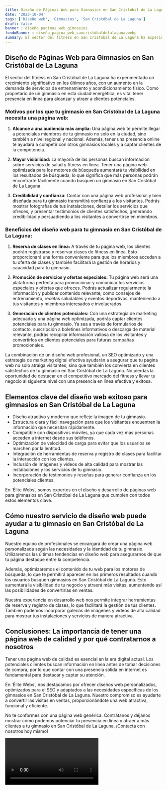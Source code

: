 ```yaml
---
title: Diseño de Páginas Web para Gimnasios en San Cristóbal de La Laguna
date: '2023-10-04'
tags: ['Diseño web', 'Gimnasios', 'San Cristóbal de La Laguna']
draft: false
banner : diseño_paginas_web_gimnasios
fondoBanner : diseño_pagina_web_sancristóbaldelalaguna.webp
summary: El sector del fitness en San Cristóbal de La Laguna ha experimentado un crecimiento significativo en los últimos años, con un aumento en la demanda de servicios de entrenamiento y acondicionamiento físico. Como propietario de un gimnasio en esta ciudad energética, es vital tener presencia en línea para alcanzar y atraer a clientes potenciales.
---
```


## Diseño de Páginas Web para Gimnasios en San Cristóbal de La Laguna

El sector del fitness en San Cristóbal de La Laguna ha experimentado un crecimiento significativo en los últimos años, con un aumento en la demanda de servicios de entrenamiento y acondicionamiento físico. Como propietario de un gimnasio en esta ciudad energética, es vital tener presencia en línea para alcanzar y atraer a clientes potenciales.

### Motivos por los que tu gimnasio en San Cristóbal de La Laguna necesita una página web:

1. **Alcance a una audiencia más amplia:** Una página web te permite llegar a potenciales miembros de tu gimnasio no solo en la ciudad, sino también a nivel regional y nacional. Además, tener una presencia online te ayudará a competir con otros gimnasios locales y a captar clientes de la competencia.

2. **Mayor visibilidad:** La mayoría de las personas buscan información sobre servicios de salud y fitness en línea. Tener una página web optimizada para los motores de búsqueda aumentará tu visibilidad en los resultados de búsqueda, lo que significa que más personas podrán encontrarte fácilmente cuando busquen un gimnasio en San Cristóbal de La Laguna.

3. **Credibilidad y confianza:** Contar con una página web profesional y bien diseñada para tu gimnasio transmitirá confianza a los visitantes. Podrás mostrar fotografías de tus instalaciones, detallar los servicios que ofreces, y presentar testimonios de clientes satisfechos, generando credibilidad y persuadiendo a los visitantes a convertirse en miembros.

### Beneficios del diseño web para tu gimnasio en San Cristóbal de La Laguna:

1. **Reserva de clases en línea:** A través de tu página web, los clientes podrán registrarse y reservar clases de fitness en línea. Esto proporcionará una forma conveniente para que los miembros accedan a tu oferta de clases y también facilitará la gestión de horarios y capacidad para tu gimnasio.

2. **Promoción de servicios y ofertas especiales:** Tu página web será una plataforma perfecta para promocionar y comunicar los servicios especiales y ofertas que ofreces. Podrás actualizar regularmente la información y publicar contenido relevante, como consejos de entrenamiento, recetas saludables y eventos deportivos, manteniendo a tus visitantes y miembros interesados e involucrados.

3. **Generación de clientes potenciales:** Con una estrategia de marketing adecuada y una página web optimizada, podrás captar clientes potenciales para tu gimnasio. Ya sea a través de formularios de contacto, suscripción a boletines informativos o descarga de material relevante, podrás recopilar información valiosa de los visitantes y convertirlos en clientes potenciales para futuras campañas promocionales.

La combinación de un diseño web profesional, un SEO optimizado y una estrategia de marketing digital efectiva ayudarán a asegurar que tu página web no solo atraiga visitantes, sino que también los convierta en clientes satisfechos de tu gimnasio en San Cristóbal de La Laguna. No pierdas la oportunidad de destacar en el competitivo mercado del fitness y llevar tu negocio al siguiente nivel con una presencia en línea efectiva y exitosa.

<GifSeo />

<Cta />

## Elementos clave del diseño web exitoso para gimnasios en San Cristóbal de La Laguna

- Diseño atractivo y moderno que refleje la imagen de tu gimnasio.
- Estructura clara y fácil navegación para que los visitantes encuentren la información que necesitan rápidamente.
- Compatible con dispositivos móviles, ya que cada vez más personas acceden a internet desde sus teléfonos.
- Optimización de velocidad de carga para evitar que los usuarios se marchen por la lentitud.
- Integración de herramientas de reserva y registro de clases para facilitar la interacción con los clientes.
- Inclusión de imágenes y videos de alta calidad para mostrar las instalaciones y los servicios de tu gimnasio.
- Incorporación de testimonios y reseñas para generar confianza en los potenciales clientes.

En 'Élite Webs', somos expertos en el diseño y desarrollo de páginas web para gimnasios en San Cristóbal de La Laguna que cumplen con todos estos elementos clave. 

## Cómo nuestro servicio de diseño web puede ayudar a tu gimnasio en San Cristóbal de La Laguna

Nuestro equipo de profesionales se encargará de crear una página web personalizada según las necesidades y la identidad de tu gimnasio. Utilizaremos las últimas tendencias en diseño web para asegurarnos de que tu página destaque entre la competencia.

Además, optimizaremos el contenido de tu web para los motores de búsqueda, lo que te permitirá aparecer en los primeros resultados cuando los usuarios busquen gimnasios en San Cristóbal de La Laguna. Esto aumentará la visibilidad de tu negocio y atraerá más visitas, aumentando así las posibilidades de convertirlas en ventas.

Nuestra experiencia en desarrollo web nos permite integrar herramientas de reserva y registro de clases, lo que facilitará la gestión de tus clientes. También podemos incorporar galerías de imágenes y videos de alta calidad para mostrar tus instalaciones y servicios de manera atractiva.

## Conclusiones: La importancia de tener una página web de calidad y por qué contratarnos a nosotros

Tener una página web de calidad es esencial en la era digital actual. Los potenciales clientes buscan información en línea antes de tomar decisiones de compra, por lo que contar con una presencia sólida en internet es fundamental para destacar y captar su atención.

En 'Élite Webs', nos destacamos por ofrecer diseños web personalizados, optimizados para el SEO y adaptados a las necesidades específicas de los gimnasios en San Cristóbal de La Laguna. Nuestro compromiso es ayudarte a convertir las visitas en ventas, proporcionándote una web atractiva, funcional y eficiente.

No te conformes con una página web genérica. Contrátanos y déjanos mostrar cómo podemos potenciar tu presencia en línea y atraer a más clientes a tu gimnasio en San Cristóbal de La Laguna. ¡Contacta con nosotros hoy mismo!

<Video />

<CtaBot job='Gimnasios' city='San Cristóbal de La Laguna'/>

<Gmaps query='San Cristóbal de La Laguna+españa+maps' />
